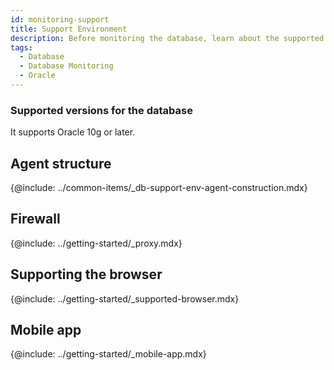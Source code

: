 ```yaml
---
id: monitoring-support
title: Support Environment
description: Before monitoring the database, learn about the supported database types.
tags:
  - Database
  - Database Monitoring
  - Oracle
---
```



<Desc name='Oracle' />

### Supported versions for the database

It supports Oracle 10g or later.

## Agent structure

{@include: ../common-items/_db-support-env-agent-construction.mdx} 

## Firewall

{@include: ../getting-started/_proxy.mdx}

## Supporting the browser

{@include: ../getting-started/_supported-browser.mdx}  

## Mobile app

{@include: ../getting-started/_mobile-app.mdx} 
